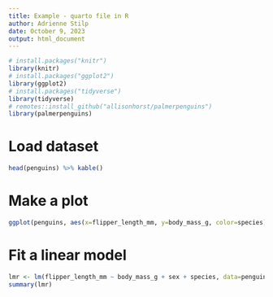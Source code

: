 ```yaml
---
title: Example - quarto file in R
author: Adrienne Stilp
date: October 9, 2023
output: html_document
---
```


```r
# install.packages("knitr")
library(knitr)
# install.packages("ggplot2")
library(ggplot2)
# install.packages("tidyverse")
library(tidyverse)
# remotes::install_github("allisonhorst/palmerpenguins")
library(palmerpenguins)
```

# Load dataset

```r
head(penguins) %>% kable()
```

# Make a plot

```r
ggplot(penguins, aes(x=flipper_length_mm, y=body_mass_g, color=species)) + geom_point()
```

# Fit a linear model

```r
lmr <- lm(flipper_length_mm ~ body_mass_g + sex + species, data=penguins)
summary(lmr)
```
